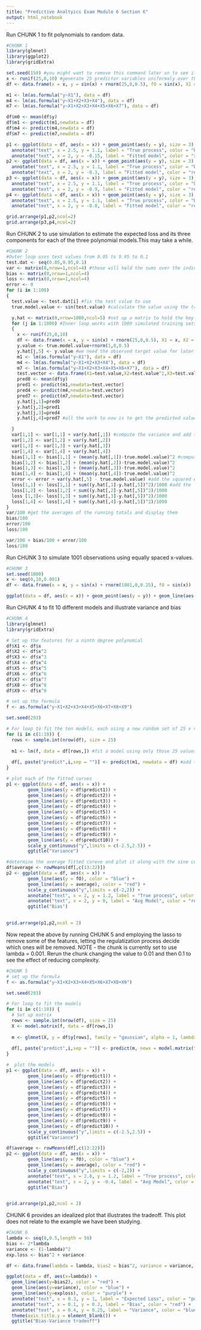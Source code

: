 ---
title: "Predictive Analtyics Exam Module 6 Section 6"
output: html_notebook
---

Run CHUNK 1 to fit polynomials to random data.

```{r echo = FALSE}
#CHUNK 1
library(glmnet)
library(ggplot2)
library(gridExtra)

set.seed(150) #you might want to remove this command later on to see if similar results obtain from other randomly generated data sets.
x <- runif(25,0,10) #generate 25 predictor variables uniformaly over the interval 0 to 10
df <- data.frame(x = x, y = sin(x) + rnorm(25,0,0.5), fO = sin(x), X1 = x, X2 = x^2, X3 = x^3, X4 = x^4, X5 = x^5, X6 = x^6, X7 = x^7) #generate 25 target variables and features needed to fit polynomial regression models

m1 <- lm(as.formula("y~X1"), data = df)
m4 <- lm(as.formula("y~X1+X2+X3+X4"), data = df)
m7 <- lm(as.formula("y~X1+X2+X3+X4+X5+X6+X7"), data = df)

df$m0 <- mean(df$y)
df$m1 <- predict(m1,newdata = df) 
df$m4 <- predict(m4,newdata = df) 
df$m7 <- predict(m7,newdata = df) 

p1 <- ggplot(data = df, aes(x = x)) + geom_point(aes(y = y), size = 3) + geom_smooth(aes(y = fO), se=FALSE, color = "blue", size = 1) + geom_smooth(aes(y = m0), se=FALSE, color = "red") + ggtitle("degree 0") + scale_y_continuous("y") + 
  annotate("text", x = 2.5, y = 1.1, label = "True process", color = "blue") +
  annotate("text", x = 2, y = -0.15, label = "Fitted model", color = "red")
p2 <- ggplot(data = df, aes(x = x)) + geom_point(aes(y = y), size = 3) + geom_smooth(aes(y = fO), se=FALSE, color = "blue", size = 1) + geom_smooth(aes(y = m1), se=FALSE, color = "red") + ggtitle("degree 1") + scale_y_continuous("y") +
  annotate("text", x = 2.5, y = 1.1, label = "True process", color = "blue") +
  annotate("text", x = 2, y = -0.3, label = "Fitted model", color = "red")
p3 <- ggplot(data = df, aes(x = x)) + geom_point(aes(y = y), size = 3) + geom_smooth(aes(y = fO), se=FALSE, color = "blue", size = 1) + geom_smooth(aes(y = m4), se=FALSE, color = "red") + ggtitle("degree 4") + scale_y_continuous("y",limits = c(-2,2)) +
  annotate("text", x = 2.5, y = 1.1, label = "True process", color = "blue") +
  annotate("text", x = 2, y = -0.9, label = "Fitted model", color = "red")
p4 <- ggplot(data = df, aes(x = x)) + geom_point(aes(y = y), size = 3) + geom_smooth(aes(y = fO), se=FALSE, color = "blue", size = 1) + geom_smooth(aes(y = m7), se=FALSE, color = "red") + ggtitle("degree 7") + scale_y_continuous("y",limits = c(-2,2)) +
  annotate("text", x = 2.5, y = 1.1, label = "True process", color = "blue") +
  annotate("text", x = 2, y = -0.8, label = "Fitted model", color = "red")

grid.arrange(p1,p2,ncol=2)
grid.arrange(p3,p4,ncol=2)
```

Run CHUNK 2 to use simulation to estimate the expected loss and its three components for each of the three polynomial models.This may take a while.

```{r}
#CHUNK 2
#Outer loop uses test values from 0.05 to 9.95 to 0.1
test.dat <- seq(0.05,9.95,0.1)
var <- matrix(0,nrow=1,ncol=4) #these will hold the sums over the individual simulations
bias <- matrix(0,nrow=1,ncol=4)
loss <- matrix(0,nrow=1,ncol=4)
error <- 0
for (i in 1:100) 
{
  test.value <- test.dat[i] #fix the test value to use
  true.model.value <- sin(test.value) #calculate the value using the true model

  y.hat <- matrix(0,nrow=1000,ncol=5) #set up a matrix to hold the key values from the 1000 simulations
  for (j in 1:1000) #Inner loop works with 1000 simulated training sets
  {
    x <- runif(25,0,10)
    df <- data.frame(x = x, y = sin(x) + rnorm(25,0,0.5), X1 = x, X2 = x^2, X3 = x^3, X4 = x^4, X5 = x^5, X6 = x^6, X7 = x^7)
    y.value <- true.model.value+rnorm(1,0,0.5)
    y.hat[j,5] <- y.value #we need the observed target value for later use
    m1 <- lm(as.formula("y~X1"), data = df)
    m4 <- lm(as.formula("y~X1+X2+X3+X4"), data = df)
    m7 <- lm(as.formula("y~X1+X2+X3+X4+X5+X6+X7"), data = df)
    test.vector <- data.frame(X1=test.value,X2=test.value^2,X3=test.value^3,X4=test.value^4,X5=test.value^5,X6=test.value^6,X7=test.value^7)
    pred0 <- mean(df$y)
    pred1 <- predict(m1,newdata=test.vector)
    pred4 <- predict(m4,newdata=test.vector)
    pred7 <- predict(m7,newdata=test.vector)
    y.hat[j,1]=pred0
    y.hat[j,2]=pred1
    y.hat[j,3]=pred4
    y.hat[j,4]=pred7 #all the work to now is to get the predicted values into the matrix.

  }
  var[1,1] <- var[1,1] + var(y.hat[,1]) #compute the variance and add to the running totals
  var[1,2] <- var[1,2] + var(y.hat[,2])
  var[1,3] <- var[1,3] + var(y.hat[,3])
  var[1,4] <- var[1,4] + var(y.hat[,4])
  bias[1,1] <- bias[1,1] + (mean(y.hat[,1])-true.model.value)^2 #compute the biases and add to the running totals
  bias[1,2] <- bias[1,2] + (mean(y.hat[,2])-true.model.value)^2
  bias[1,3] <- bias[1,3] + (mean(y.hat[,3])-true.model.value)^2
  bias[1,4] <- bias[1,4] + (mean(y.hat[,4])-true.model.value)^2
  error <- error + var(y.hat[,5] - true.model.value) #add the squared error to the running total
  loss[1,1] <- loss[1,1] + sum((y.hat[,1]-y.hat[,5])^2)/1000 #add the loss to the running total
  loss[1,2] <- loss[1,2] + sum((y.hat[,2]-y.hat[,5])^2)/1000 
  loss [1,3]<- loss[1,3] + sum((y.hat[,3]-y.hat[,5])^2)/1000
  loss[1,4] <- loss[1,4] + sum((y.hat[,4]-y.hat[,5])^2)/1000
}
var/100 #get the averages of the running totals and display them
bias/100
error/100
loss/100
```

```{r echo = FALSE}
var/100 + bias/100 + error/100
loss/100

```

Run CHUNK 3 to simulate 1001 observations using equally spaced x-values.

```{r echo = FALSE}
#CHUNK 3
set.seed(1000)
x <- seq(0,10,0.001)
df <- data.frame(x = x, y = sin(x) + rnorm(1001,0,0.25), fO = sin(x))

ggplot(data = df, aes(x = x)) + geom_point(aes(y = y)) + geom_line(aes(y = fO), color = "red", size = 2)

```

Run CHUNK 4 to fit 10 different models and illustrate variance and bias

```{r echo = FALSE}
#CHUNK 4
library(glmnet)
library(gridExtra)

# Set up the features for a ninth degree polynomial
df$X1 <- df$x
df$X2 <- df$x^2
df$X3 <- df$x^3
df$X4 <- df$x^4
df$X5 <- df$x^5
df$X6 <- df$x^6
df$X7 <- df$x^7
df$X8 <- df$x^8
df$X9 <- df$x^9

# set up the formula
f <- as.formula("y~X1+X2+X3+X4+X5+X6+X7+X8+X9")

set.seed(293)

# For loop to fit the ten models, each using a new random set of 25 x values
for (i in c(1:10)) {
  rows <- sample.int(nrow(df), size = 25)
  
  m1 <- lm(f, data = df[rows,]) #fit a model using only those 25 values
  
  df[, paste("predict",i,sep = "")] <- predict(m1, newdata = df) #add the predicted values to the dataframe (note that it is determined for all 1001 values, not 25)
}

# plot each of the fitted curves
p1 <- ggplot(data = df, aes(x = x)) + 
        geom_line(aes(y = df$predict1)) +
        geom_line(aes(y = df$predict2)) +
        geom_line(aes(y = df$predict3)) +
        geom_line(aes(y = df$predict4)) +
        geom_line(aes(y = df$predict5)) +
        geom_line(aes(y = df$predict6)) +
        geom_line(aes(y = df$predict7)) +
        geom_line(aes(y = df$predict8)) +
        geom_line(aes(y = df$predict9)) +
        geom_line(aes(y = df$predict10)) +
        scale_y_continuous("y",limits = c(-2.5,2.5)) +
        ggtitle("Variance")

#determine the average fitted cureve and plot it along with the sine curve
df$average <- rowMeans(df[,c(13:22)])
p2 <- ggplot(data = df, aes(x = x)) + 
        geom_line(aes(y = fO), color = "blue") +
        geom_line(aes(y = average), color = "red") +
        scale_y_continuous("y",limits = c(-2,2)) +
        annotate("text", x = 2, y = 1.2, label = "True process", color = "blue") +
        annotate("text", x = 2, y = 0, label = "Avg Model", color = "red") +
        ggtitle("Bias")

  
grid.arrange(p1,p2,ncol = 2)
```

Now repeat the above by running CHUNK 5 and employing the lasso to remove some of the features, letting the regulatization process decide which ones will be removed.
NOTE - the chunk is currently set to use lambda = 0.001. Rerun the chunk changing the value to 0.01 and then 0.1 to see the effect of reducing complexity.

```{r echo = FALSE}
#CHUNK 5
# set up the formula
f <- as.formula("y~X1+X2+X3+X4+X5+X6+X7+X8+X9")

set.seed(293)

# For loop to fit the models
for (i in c(1:10)) {
  # Set up matrix
  rows <- sample.int(nrow(df), size = 25)
  X <- model.matrix(f, data = df[rows,])
  
  m <- glmnet(X, y = df$y[rows], family = "gaussian", alpha = 1, lambda = 0.001)
  
  df[, paste("predict",i,sep = "")] <- predict(m, newx = model.matrix(f, data = df))
}

#  plot the models
p1 <- ggplot(data = df, aes(x = x)) + 
        geom_line(aes(y = df$predict1)) +
        geom_line(aes(y = df$predict2)) +
        geom_line(aes(y = df$predict3)) +
        geom_line(aes(y = df$predict4)) +
        geom_line(aes(y = df$predict5)) +
        geom_line(aes(y = df$predict6)) +
        geom_line(aes(y = df$predict7)) +
        geom_line(aes(y = df$predict8)) +
        geom_line(aes(y = df$predict9)) +
        geom_line(aes(y = df$predict10)) +
        scale_y_continuous("y",limits = c(-2.5,2.5)) +
        ggtitle("Variance")

df$average <- rowMeans(df[,c(13:22)])
p2 <- ggplot(data = df, aes(x = x)) + 
        geom_line(aes(y = fO), color = "blue") +
        geom_line(aes(y = average), color = "red") +
        scale_y_continuous("y",limits = c(-2,2)) +
        annotate("text", x = 2.8, y = 1.2, label = "True process", color = "blue") +
        annotate("text", x = 2, y = -0.4, label = "Avg Model", color = "red") +
        ggtitle("Bias")

  
grid.arrange(p1,p2,ncol = 2)
```

CHUNK 6 provides an idealized plot that illustrates the tradeoff. This plot does not relate to the example we have been studying.

```{r echo = FALSE}
#CHUNK 6
lambda <- seq(0,0.5,length = 50)
bias <- 2*lambda
variance <- (1-lambda)^2
exp.loss <- bias^2 + variance

df <- data.frame(lambda = lambda, bias2 = bias^2, variance = variance, exploss = exp.loss)

ggplot(data = df, aes(x=lambda)) + 
  geom_line(aes(y=bias2), color = "red") + 
  geom_line(aes(y=variance), color = "blue") +
  geom_line(aes(y=exploss), color = "purple") +
  annotate("text", x = 0.3, y = 1, label = "Expected Loss", color = "purple") +
  annotate("text", x = 0.1, y = 0.2, label = "Bias", color = "red") +
  annotate("text", x = 0.4, y = 0.25, label = "Variance", color = "blue") +
  theme(axis.title.y = element_blank()) +
  ggtitle("Bias-Variance tradeoff")
  
```